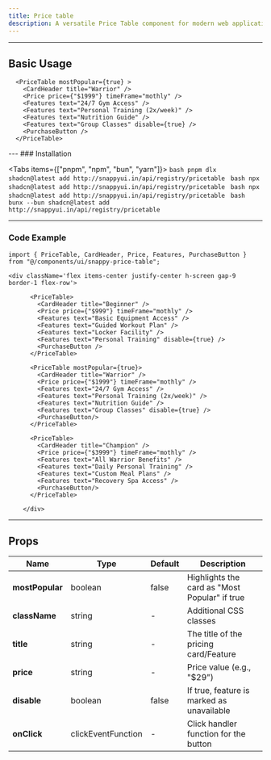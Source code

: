 ```yaml
---
title: Price table
description: A versatile Price Table component for modern web applications
---
```




---

## Basic Usage

<div className="flex flex-col items-center justify-center mb-6 border-1 gap-1 border-zinc-800 rounded-lg overflow-y-auto py-15">

      <PriceTable mostPopular={true} >
        <CardHeader title="Warrior" />
        <Price price={"$1999"} timeFrame="mothly" />
        <Features text="24/7 Gym Access" />
        <Features text="Personal Training (2x/week)" />
        <Features text="Nutrition Guide" />
        <Features text="Group Classes" disable={true} />
        <PurchaseButton />
      </PriceTable>

</div>
---
### Installation

<Tabs items={["pnpm", "npm", "bun", "yarn"]}>
  <Tab value="pnpm">
    ```bash
    pnpm dlx shadcn@latest add http://snappyui.in/api/registry/pricetable
    ```
  </Tab>
  <Tab value="npm">
    ```bash
    npx shadcn@latest add http://snappyui.in/api/registry/pricetable
    ```
  </Tab>
  <Tab value="yarn">
    ```bash
    npx shadcn@latest add http://snappyui.in/api/registry/pricetable
    ```
  </Tab>
  <Tab value="bun">
    ```bash
    bunx --bun shadcn@latest add http://snappyui.in/api/registry/pricetable
    ```
  </Tab>
</Tabs>

---

### Code Example

```tsx
import { PriceTable, CardHeader, Price, Features, PurchaseButton } from "@/components/ui/snappy-price-table";

<div className='flex items-center justify-center h-screen gap-9 border-1 flex-row'>

      <PriceTable>
        <CardHeader title="Beginner" />
        <Price price={"$999"} timeFrame="mothly" />
        <Features text="Basic Equipment Access" />
        <Features text="Guided Workout Plan" />
        <Features text="Locker Facility" />
        <Features text="Personal Training" disable={true} />
        <PurchaseButton />
      </PriceTable>

      <PriceTable mostPopular={true}>
        <CardHeader title="Warrior" />
        <Price price={"$1999"} timeFrame="mothly" />
        <Features text="24/7 Gym Access" />
        <Features text="Personal Training (2x/week)" />
        <Features text="Nutrition Guide" />
        <Features text="Group Classes" disable={true} />
        <PurchaseButton/>
      </PriceTable>

      <PriceTable>
        <CardHeader title="Champion" />
        <Price price={"$3999"} timeFrame="mothly" />
        <Features text="All Warrior Benefits" />
        <Features text="Daily Personal Training" />
        <Features text="Custom Meal Plans" />
        <Features text="Recovery Spa Access" />
        <PurchaseButton/>
      </PriceTable>

    </div>
```

---

## Props

| <b>Name</b>        | <b>Type</b>         | <b>Default</b>   | <b>Description</b>                              |
|------------|-------------|-----------|------------------------------------------|
| **mostPopular**  | boolean      | false         | Highlights the card as "Most Popular" if true                   |
| **className** | string    | -         | Additional CSS classes                  |
| **title** | string     | -        | The  title of the pricing card/Feature            |
| **price**  | string      | -        | Price value (e.g., "$29")                |
| **disable** | boolean     | false | If true, feature is marked as unavailable       |
| **onClick** | clickEventFunction     | - | Click handler function for the button       |

